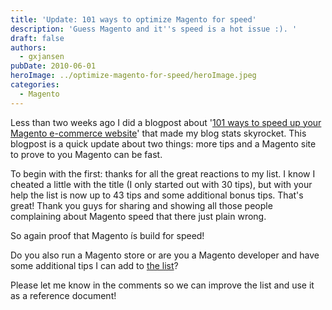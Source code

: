 ```yaml
---
title: 'Update: 101 ways to optimize Magento for speed'
description: 'Guess Magento and it''s speed is a hot issue :). '
draft: false
authors:
  - gxjansen
pubDate: 2010-06-01
heroImage: ../optimize-magento-for-speed/heroImage.jpeg
categories:
  - Magento
---
```

Less than two weeks ago I did a blogpost about '[101 ways to speed up your Magento e-commerce website](https://www.gui.do/post/101-ways-to-speed-up-your-magento-e-commerce-website/)' that made my blog stats skyrocket. This blogpost is a quick update about two things: more tips and a Magento site to prove to you Magento can be fast.

To begin with the first: thanks for all the great reactions to my list. I know I cheated a little with the title (I only started out with 30 tips), but with your help the list is now up to 43 tips and some additional bonus tips. That's great! Thank you guys for sharing and showing all those people complaining about Magento speed that there just plain wrong.

So again proof that Magento ís build for speed!&#x20;

Do you also run a Magento store or are you a Magento developer and have some additional tips I can add to [the list](https://www.gui.do/post//101-ways-to-speed-up-your-magento-e-commerce-website/)?

Please let me know in the comments so we can improve the list and use it as a reference document!
